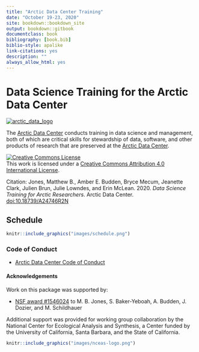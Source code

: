 ```yaml
--- 
title: "Arctic Data Center Training"
date: "October 19-23, 2020"
site: bookdown::bookdown_site
output: bookdown::gitbook
documentclass: book
bibliography: [book.bib]
biblio-style: apalike
link-citations: yes
description: ""
always_allow_html: yes
---
```


# Data Science Training for the Arctic Data Center {-#data-science-training-for-the-arctic-data-center}

[![arctic_data_logo](images/arctic-data-center.png)](https://arcticdata.io)

The [Arctic Data Center](https://arcticdata.io) conducts training in data science and management,
both of which are critical skills for stewardship of data, software, and other
products of research that are preserved at the [Arctic Data Center](https://arcticdata.io).


<a rel="license" href="http://creativecommons.org/licenses/by/4.0/"><img alt="Creative Commons License" style="border-width:0" src="https://i.creativecommons.org/l/by/4.0/88x31.png" /></a><br />This work is licensed under a <a rel="license" href="http://creativecommons.org/licenses/by/4.0/">Creative Commons Attribution 4.0 International License</a>.


Citation: Jones, Matthew B., Amber E. Budden, Bryce Mecum, Jeanette Clark, Julien Brun, Julie Lowndes, and Erin McLean. 2020. _Data Science Training for Arctic Researchers_. Arctic Data Center. [doi:10.18739/A24746R2N](https://doi.org/10.18739/A24746R2N)

## Schedule

```r
knitr::include_graphics("images/schedule.png")
```

### Code of Conduct
- [Arctic Data Center Code of Conduct](https://docs.google.com/document/d/1-eVjnwyLBAfg_f4DRIUVWnLeekgrzrz9wgbhnpOmuVE/edit)

#### Acknowledgements
Work on this package was supported by:

- [NSF award #1546024](http://www.nsf.gov/awardsearch/showAward?AWD_ID=1546024) to M. B. Jones, S. Baker-Yeboah, A. Budden, J. Dozier, and M. Schildhauer

Additional support was provided for working group collaboration by the National Center for Ecological Analysis and Synthesis, a Center funded by the University of California, Santa Barbara, and the State of California.

```r
knitr::include_graphics("images/nceas-logo.png")
```
